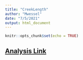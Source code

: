 ```yaml
---
title: "CreekLength"
author: "Mwessel"
date: "7/5/2021"
output: html_document
---
```


```r
knitr::opts_chunk$set(echo = TRUE)
```

## [Analysis Link](https://tbep-tech.github.io/tidalcreek-stats/docs/CreekLength.pdf){target="_blank"}
